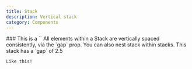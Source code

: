 ```yaml
---
title: Stack
description: Vertical stack
category: Components
---
```



<Stack>
    ### This is a `<Stack>`
    All elements within a Stack are vertically spaced consistently, via the `gap` prop.
  <Stack gap={2.5}>
    You can also nest stack within stacks. This stack has a `gap` of 2.5

    Like this!
  </Stack>
</Stack>
